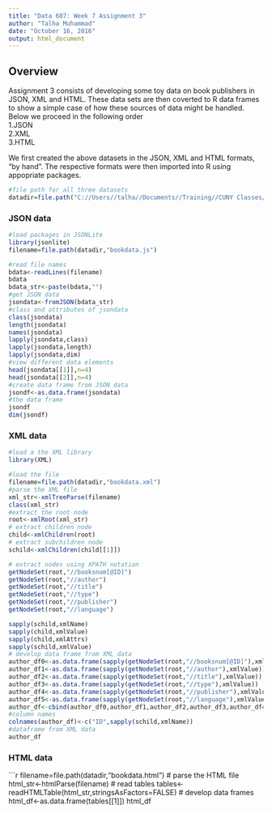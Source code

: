---
title: "Data 607: Week 7 Assignment 3"
author: "Talha Muhammad"
date: "October 16, 2016"
output: html_document
---
       
## Overview 
Assignment 3 consists of developing some toy data on book publishers in JSON, XML and HTML. These data sets are then coverted to R data frames to show a simple case of how these sources of data might be handled. Below we proceed in the following order      
1.JSON     
2.XML     
3.HTML    

We first created the above datasets in the JSON, XML and HTML formats, "by hand". The respective formats were then imported into R using appopriate packages. 
     
```{r filepath, include=TRUE}
#file path for all three datasets
datadir=file.path("C://Users//talha//Documents//Training//CUNY Classes//IS607//Week7//")
```

### JSON data
```{r setup, warning=FALSE,message=FALSE}
#load packages in JSONLite
library(jsonlite)
filename=file.path(datadir,"bookdata.js")
```

```{r Analysis}
#read file names
bdata<-readLines(filename)
bdata
bdata_str<-paste(bdata,"")
#get JSON data
jsondata<-fromJSON(bdata_str)
#class and attributes of jsondata
class(jsondata)
length(jsondata)
names(jsondata)
lapply(jsondata,class)
lapply(jsondata,length)
lapply(jsondata,dim)
#view different data elements
head(jsondata[[1]],n=4)
head(jsondata[[2]],n=4)
#create data frame from JSON data
jsondf<-as.data.frame(jsondata)
#the data frame
jsondf
dim(jsondf)
```
      
### XML data   

```{r XML}
#load a the XML library
library(XML)
```

```{r}
#load the file
filename=file.path(datadir,"bookdata.xml")
#parse the XML file
xml_str<-xmlTreeParse(filename)
class(xml_str)
#extract the root node
root<-xmlRoot(xml_str)
# extract children node
child<-xmlChildren(root)
# extract subchildren node
schild<-xmlChildren(child[[1]])

# extract nodes using XPATH notation
getNodeSet(root,"//booksnum[@ID]")
getNodeSet(root,"//author")
getNodeSet(root,"//title")
getNodeSet(root,"//type")
getNodeSet(root,"//publisher")
getNodeSet(root,"//language")

sapply(schild,xmlName)
sapply(child,xmlValue)
sapply(child,xmlAttrs)
sapply(schild,xmlValue)
# develop data frame from XML data
author_df0<-as.data.frame(sapply(getNodeSet(root,"//booksnum[@ID]"),xmlAttrs))
author_df1<-as.data.frame(sapply(getNodeSet(root,"//author"),xmlValue))
author_df2<-as.data.frame(sapply(getNodeSet(root,"//title"),xmlValue))
author_df3<-as.data.frame(sapply(getNodeSet(root,"//type"),xmlValue))
author_df4<-as.data.frame(sapply(getNodeSet(root,"//publisher"),xmlValue))
author_df5<-as.data.frame(sapply(getNodeSet(root,"//language"),xmlValue))
author_df<-cbind(author_df0,author_df1,author_df2,author_df3,author_df4,author_df5)
#column names
colnames(author_df)<-c("ID",sapply(schild,xmlName))
#dataframe from XML data
author_df
```
     
### HTML data    
      
```{r HTML}
filename=file.path(datadir,"bookdata.html")
# parse the HTML file
html_str<-htmlParse(filename)
# read tables
tables<-readHTMLTable(html_str,stringsAsFactors=FALSE)
# develop data frames
html_df<-as.data.frame(tables[[1]])
html_df